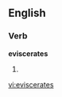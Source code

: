 
==English==

===Verb===
'''eviscerates'''

# {{third-person singular of|[[eviscerate]]}}

[[vi:eviscerates]]